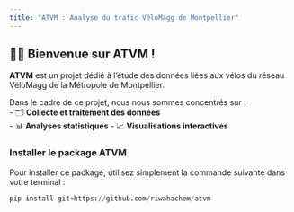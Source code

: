 ```yaml
---
title: "ATVM : Analyse du trafic VéloMagg de Montpellier"
---
```


## 🚴‍♂️  Bienvenue sur **ATVM** !

**ATVM**  est un projet dédié à l’étude des données liées aux vélos du réseau VéloMagg de la Métropole de Montpellier. 

Dans le cadre de ce projet, nous nous sommes concentrés sur :  
- 🗂 **Collecte et traitement des données**   
- 📊 **Analyses statistiques** 
- 📈 **Visualisations interactives** 

###  Installer le package ATVM 

Pour installer ce package, utilisez simplement la commande suivante dans votre terminal :  

```python
pip install git+https://github.com/riwahachem/atvm
```
